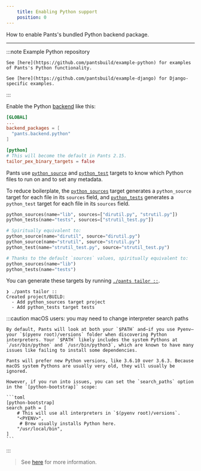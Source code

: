 ```yaml
---
    title: Enabling Python support
    position: 0
---
```


How to enable Pants's bundled Python backend package.

---

:::note Example Python repository

    See [here](https://github.com/pantsbuild/example-python) for examples of Pants's Python functionality.

    See [here](https://github.com/pantsbuild/example-django) for Django-specific examples.

:::

Enable the Python [backend](doc:enabling-backends) like this:

```toml title="pants.toml"
[GLOBAL]
...
backend_packages = [
  "pants.backend.python"
]

[python]
# This will become the default in Pants 2.15.
tailor_pex_binary_targets = false
```

Pants use [`python_source`](doc:reference-python_source) and [`python_test`](doc:reference-python_test) targets to know which Python files to run on and to set any metadata.

To reduce boilerplate, the [`python_sources`](doc:reference-python_sources) target generates a `python_source` target for each file in its `sources` field, and [`python_tests`](doc:reference-python_tests) generates a `python_test` target for each file in its `sources` field.

```python title="BUILD"
python_sources(name="lib", sources=["dirutil.py", "strutil.py"])
python_tests(name="tests", sources=["strutil_test.py"])

# Spiritually equivalent to:
python_source(name="dirutil", source="dirutil.py")
python_source(name="strutil", source="strutil.py")
python_test(name="strutil_test.py", source="strutil_test.py")

# Thanks to the default `sources` values, spiritually equivalent to:
python_sources(name="lib")
python_tests(name="tests")
```

You can generate these targets by running [`./pants tailor ::`](doc:initial-configuration#5-generate-build-files).

```
❯ ./pants tailor ::
Created project/BUILD:
  - Add python_sources target project
  - Add python_tests target tests
```

:::caution macOS users: you may need to change interpreter search paths

    By default, Pants will look at both your `$PATH` and—if you use Pyenv—your `$(pyenv root)/versions` folder when discovering Python interpreters. Your `$PATH` likely includes the system Pythons at `/usr/bin/python` and `/usr/bin/python3`, which are known to have many issues like failing to install some dependencies.

    Pants will prefer new Python versions, like 3.6.10 over 3.6.3. Because macOS system Pythons are usually very old, they will usually be ignored.

    However, if you run into issues, you can set the `search_paths` option in the `[python-bootstrap]` scope:

    ```toml
    [python-bootstrap]
    search_path = [
        # This will use all interpreters in `$(pyenv root)/versions`.
        "<PYENV>",
         # Brew usually installs Python here.
        "/usr/local/bin",
    ]
    ```

:::

> See [here](doc:python-interpreter-compatibility#changing-the-interpreter-search-path) for more information.
